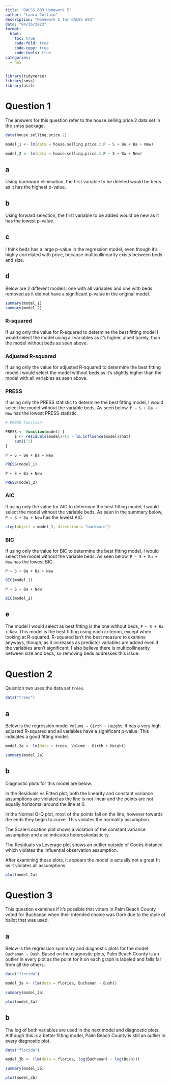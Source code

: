 ```yaml
---
title: "DACSS 603 Homework 5"
author: "Laura Collazo"
description: "Homework 5 for DACSS 603"
date: "04/26/2023"
format:
  html:
    toc: true
    code-fold: true
    code-copy: true
    code-tools: true
categories:
  - hw5
---
```


```r

library(tidyverse)
library(smss)
library(alr4)

```

# Question 1

The answers for this question refer to the house.selling.price.2 data set in the smss package.  

```r

data(house.selling.price.2)

model_1 <- lm(data = house.selling.price.2,P ~ S + Be + Ba + New)

model_2 <- lm(data = house.selling.price.2,P ~ S + Ba + New)

```


## a

Using backward elimination, the first variable to be deleted would be beds as it has the highest p-value.

## b

Using forward selection, the first variable to be added would be new as it has the lowest p-value. 

## c

I think beds has a large p-value in the regression model, even though it's highly correlated with price, because multicollinearity exists between beds and size.

## d

Below are 2 different models: one with all variables and one with beds removed as it did not have a significant p-value in the original model.

```r

summary(model_1)
summary(model_2)

```

### R-squared

If using only the value for R-squared to determine the best fitting model I would select the model using all variables as it's higher, albeit barely, than the model without beds as seen above.

### Adjusted R-squared

If using only the value for adjusted R-squared to determine the best fitting model I would select the model without beds as it's slightly higher than the model with all variables as seen above.

### PRESS

If using only the PRESS statistic to determine the best fitting model, I would select the model without the variable beds. As seen below, `P ~ S + Ba + New` has the lowest PRESS statistic. 

```r

# PRESS function

PRESS <- function(model) {
    i <- residuals(model)/(1 - lm.influence(model)$hat)
    sum(i^2)
}

```

`P ~ S + Be + Ba + New`

```r

PRESS(model_1)

```

`P ~ S + Ba + New`

```r

PRESS(model_2)

```

### AIC

If using only the value for AIC to determine the best fitting model, I would select the model without the variable beds. As seen in the summary below, `P ~ S + Ba + New` has the lowest AIC.

```r

step(object = model_1, direction = "backward")

```

### BIC

If using only the value for BIC to determine the best fitting model, I would select the model without the variable beds. As seen below, `P ~ S + Ba + New` has the lowest BIC.

`P ~ S + Be + Ba + New`

```r

BIC(model_1)

```

`P ~ S + Ba + New`

```r

BIC(model_2)

```

## e

The model I would select as best fitting is the one without beds, `P ~ S + Ba + New`. This model is the best fitting using each criterion, except when looking at R-squared. R-squared isn't the best measure to examine anyways, though, as it increases as predictor variables are added even if the variables aren't significant. I also believe there is multicollinearity between size and beds, so removing beds addresses this issue.

# Question 2

Question two uses the data set `trees`.

```r

data("trees")

```

## a

Below is the regression model `Volume ~ Girth + Height`. It has a very high adjusted R-squared and all variables have a significant p-value. This indicates a good fitting model.

```r

model_2a <- lm(data = trees, Volume ~ Girth + Height)

summary(model_2a)

```

## b

Diagnostic plots for this model are below. 

In the Residuals vs Fitted plot, both the linearity and constant variance assumptions are violated as the line is not linear and the points are not equally horizontal around the line at 0.

In the Normal Q-Q plot, most of the points fall on the line, however towards the ends they begin to curve. This violates the normality assumption. 

The Scale-Location plot shows a violation of the constant variance assumption and also indicates heteroskedasticity.

The Residuals vs Leverage plot shows an outlier outside of Cooks distance which violates the influential observation assumption.

After examining these plots, it appears the model is actually not a great fit as it violates all assumptions.  


```r

plot(model_2a)

```

# Question 3

This question examines if it's possible that voters in Palm Beach County voted for Buchanan when their intended choice was Gore due to the style of ballot that was used.

## a

Below is the regression summary and diagnostic plots for the model `Buchanan ~ Bush`. Based on the diagnostic plots, Palm Beach County is an outlier in every plot as the point for it on each graph is labeled and falls far from all the others. 

```r

data("florida")

model_3a <- (lm(data = florida, Buchanan ~ Bush))

summary(model_3a)

plot(model_3a)

```

## b

The log of both variables are used in the next model and diagnostic plots. Although this is a better fitting model, Palm Beach County is still an outlier in every diagnostic plot.

```r

data("florida")

model_3b <- (lm(data = florida, log(Buchanan) ~ log(Bush)))

summary(model_3b)

plot(model_3b)

```
